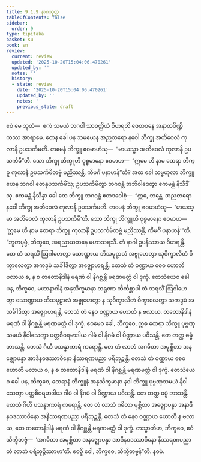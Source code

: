 ```yaml
---
title: 9.1.9 နာဂသုတ္တ
tableOfContents: false
sidebar:
  order: 9
type: tipitaka
basket: su
book: sn
review:
  current: review
  updated: '2025-10-20T15:04:06.470261'
  updated_by: ''
  notes: ''
  history:
  - state: review
    date: '2025-10-20T15:04:06.470261'
    updated_by: ''
    notes: ''
    previous_state: draft
---
```



<DynamicBreadcrumb />


<ReviewStatus review={frontmatter.review} showDetails={true} />

<HypothesisAnnotation frontmatter={frontmatter} />

<Division number="231" book="sn" e="ch" v="18" p="313">

<Paragraph number="1234" book="sn">
ဧဝံ မေ သုတံ—  ဧကံ သမယံ ဘဂဝါ သာဝတ္ထိယံ ဝိဟရတိ ဇေတဝနေ အနာထပိဏ္ဍိကဿ အာရာမေ. တေန ခေါ ပန သမယေန အညတရော နဝေါ ဘိက္ခု အတိဝေလံ ကုလာနိ ဥပသင်္ကမတိ. တမေနံ ဘိက္ခူ ဧဝမာဟံသု—  “မာယသ္မာ အတိဝေလံ ကုလာနိ ဥပသင်္ကမီ”တိ. သော ဘိက္ခု ဘိက္ခူဟိ ဝုစ္စမာနော ဧဝမာဟ—  “ဣမေ ဟိ နာမ ထေရာ ဘိက္ခူ ကုလာနိ ဥပသင်္ကမိတဗ္ဗံ မညိဿန္တိ, ကိမင်္ဂံ ပနာဟန်”တိ?
</Paragraph>

<Paragraph number="1235" book="sn">
အထ ခေါ သမ္ဗဟုလာ ဘိက္ခူ ယေန ဘဂဝါ တေနုပသင်္ကမိံသု; ဥပသင်္ကမိတွာ ဘဂဝန္တံ အဘိဝါဒေတွာ ဧကမန္တံ နိသီဒိံသု. ဧကမန္တံ နိသိန္နာ ခေါ တေ ဘိက္ခူ ဘဂဝန္တံ ဧတဒဝေါစုံ—  “ဣဓ, ဘန္တေ, အညတရော နဝေါ ဘိက္ခု အတိဝေလံ ကုလာနိ ဥပသင်္ကမတိ. တမေနံ ဘိက္ခူ ဧဝမာဟံသု—  ‘မာယသ္မာ အတိဝေလံ ကုလာနိ ဥပသင်္ကမီ’တိ. သော ဘိက္ခု ဘိက္ခူဟိ ဝုစ္စမာနော ဧဝမာဟ—  ‘ဣမေ ဟိ နာမ ထေရာ ဘိက္ခူ ကုလာနိ ဥပသင်္ကမိတဗ္ဗံ မညိဿန္တိ, ကိမင်္ဂံ ပနာဟန်’”တိ.
</Paragraph>

<Paragraph number="1236" book="sn">
“ဘူတပုဗ္ဗံ, ဘိက္ခဝေ, အရညာယတနေ မဟာသရသီ. တံ နာဂါ ဥပနိဿာယ ဝိဟရန္တိ. တေ တံ သရသိံ ဩဂါဟေတွာ သောဏ္ဍာယ ဘိသမုဠာလံ အဗ္ဗုဟေတွာ သုဝိက္ခာလိတံ ဝိက္ခာလေတွာ အကဒ္ဒမံ သင်္ခါဒိတွာ အဇ္ဈောဟရန္တိ. တေသံ တံ ဝဏ္ဏာယ စေဝ ဟောတိ ဗလာယ စ, န စ တတောနိဒါနံ မရဏံ ဝါ နိဂစ္ဆန္တိ မရဏမတ္တံ ဝါ ဒုက္ခံ. တေသံယေဝ ခေါ ပန, ဘိက္ခဝေ, မဟာနာဂါနံ အနုသိက္ခမာနာ တရုဏာ ဘိင်္ကစ္ဆာပါ တံ သရသိံ ဩဂါဟေတွာ သောဏ္ဍာယ ဘိသမုဠာလံ အဗ္ဗုဟေတွာ န သုဝိက္ခာလိတံ ဝိက္ခာလေတွာ သကဒ္ဒမံ အသင်္ခါဒိတွာ အဇ္ဈောဟရန္တိ. တေသံ တံ နေဝ ဝဏ္ဏာယ ဟောတိ န ဗလာယ. တတောနိဒါနံ မရဏံ ဝါ နိဂစ္ဆန္တိ မရဏမတ္တံ ဝါ ဒုက္ခံ.
</Paragraph>

<Paragraph number="1237" book="sn">
ဧဝမေဝ ခေါ, ဘိက္ခဝေ, ဣဓ ထေရာ ဘိက္ခူ ပုဗ္ဗဏှသမယံ နိဝါသေတွာ ပတ္တစီဝရမာဒါယ ဂါမံ ဝါ နိဂမံ ဝါ ပိဏ္ဍာယ ပဝိသန္တိ. တေ တတ္ထ ဓမ္မံ ဘာသန္တိ. တေသံ ဂိဟီ ပသန္နာကာရံ ကရောန္တိ. တေ တံ လာဘံ အဂဓိတာ အမုစ္ဆိတာ အနဇ္ဈောပန္နာ အာဒီနဝဒဿာဝိနော နိဿရဏပညာ ပရိဘုဉ္ဇန္တိ. တေသံ တံ ဝဏ္ဏာယ စေဝ ဟောတိ ဗလာယ စ, န စ တတောနိဒါနံ မရဏံ ဝါ နိဂစ္ဆန္တိ မရဏမတ္တံ ဝါ ဒုက္ခံ. တေသံယေဝ ခေါ ပန, ဘိက္ခဝေ, ထေရာနံ ဘိက္ခူနံ အနုသိက္ခမာနာ နဝါ ဘိက္ခူ ပုဗ္ဗဏှသမယံ နိဝါသေတွာ ပတ္တစီဝရမာဒါယ ဂါမံ ဝါ နိဂမံ ဝါ ပိဏ္ဍာယ ပဝိသန္တိ. တေ တတ္ထ ဓမ္မံ ဘာသန္တိ. တေသံ ဂိဟီ ပသန္နာကာရံ ကရောန္တိ. တေ တံ လာဘံ ဂဓိတာ မုစ္ဆိတာ အဇ္ဈောပန္နာ အနာဒီနဝဒဿာဝိနော အနိဿရဏပညာ ပရိဘုဉ္ဇန္တိ. တေသံ တံ နေဝ ဝဏ္ဏာယ ဟောတိ န ဗလာယ, တေ တတောနိဒါနံ မရဏံ ဝါ နိဂစ္ဆန္တိ မရဏမတ္တံ ဝါ ဒုက္ခံ. တသ္မာတိဟ, ဘိက္ခဝေ, ဧဝံ သိက္ခိတဗ္ဗံ—  ‘အဂဓိတာ အမုစ္ဆိတာ အနဇ္ဈောပန္နာ အာဒီနဝဒဿာဝိနော နိဿရဏပညာ တံ လာဘံ ပရိဘုဉ္ဇိဿာမာ’တိ. ဧဝဉှိ ဝေါ, ဘိက္ခဝေ, သိက္ခိတဗ္ဗန်”တိ.

</Paragraph>
</Division>

<Paragraph number="1238" type="center" book="sn">
နဝမံ.
</Paragraph>